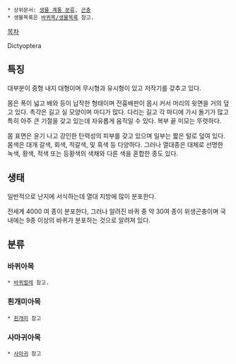  * 상위문서: [[생물 계통 분류]], [[곤충]]
 * 생물목록은 [[바퀴목/생물목록]] 참고.

[[목차]]

Dictyoptera

== 특징 ==
대부분이 중형 내지 대형이며 무시형과 유시형이 있고 저작기를 갖추고 있다.

몸은 폭이 넓고 배와 등이 납작한 형태이며 전흉배판이 몹시 커서 머리의 윗면을 거의 덮고 있다. 촉각은 길고 실 모양이며 마디가 많다. 다리는 길고 각 마디에 가시 돌기가 많고 특히 아주 큰 기절을 갖고 있는데 자유롭게 움직일 수 있다. 복부 끝 미모는 뚜렷하다. 

몸 표면은 윤기 나고 강인한 탄력성의 피부를 갖고 있으며 일부는 짧은 털로 덮여 있다. 몸색은 대개 갈색, 회색, 적갈색, 및 흑색 등 다양하다. 그러나 열대종은 대체로 선명한 녹색, 황색, 적색 또는 등황색의 색채와 다른 색을 혼합한 종도 있다.

== 생태 == 
일반적으로 난지에 서식하는데 열대 지방에 많이 분포한다.

전세계 4000 여 종이 분포한다, 그러나 알려진 바퀴 중 약 30여 종이 위생곤충이며 국내에는 9종 이상의 바퀴가 분포하는 것으로 알려져 있다. 

== 분류 ==
=== 바퀴아목 ===
 * [[바퀴벌레]] 참고.
=== 흰개미아목 ===
 * [[흰개미]] 참고
=== 사마귀아목 ===
 * [[사마귀]] 참고

